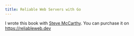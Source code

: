 ```yaml
---
title: Reliable Web Servers with Go
---
```


I wrote this book with [Steve McCarthy](http://redlua.com/). You can purchase it on https://reliableweb.dev
